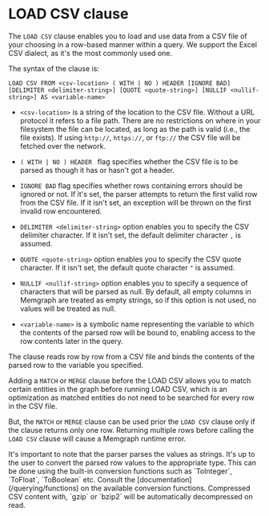 
# LOAD CSV clause

The `LOAD CSV` clause enables you to load and use data from a CSV file of your
choosing in a row-based manner within a query. We support the Excel CSV dialect,
as it's the most commonly used one.

The syntax of the clause is:

```cypher
LOAD CSV FROM <csv-location> ( WITH | NO ) HEADER [IGNORE BAD] [DELIMITER <delimiter-string>] [QUOTE <quote-string>] [NULLIF <nullif-string>] AS <variable-name>
```

* `<csv-location>` is a string of the location to the CSV file. Without a URL 
  protocol it refers to a file path. There are no restrictions on where in your
  filesystem the file can be located, as long as the path is valid (i.e., the 
  file exists). If using `http://`, `https://`, or `ftp://` the CSV file will 
  be fetched over the network.

* `( WITH | NO ) HEADER ` flag specifies whether the CSV file is to be parsed as
  though it has or hasn't got a header.

* `IGNORE BAD` flag specifies whether rows containing errors should be ignored
  or not. If it's set, the parser attempts to return the first valid row from
  the CSV file. If it isn't set, an exception will be thrown on the first
  invalid row encountered.

* `DELIMITER <delimiter-string>` option enables you to specify the CSV delimiter
  character. If it isn't set, the default delimiter character `,` is assumed.

* `QUOTE <quote-string>` option enables you to specify the CSV quote character.
  If it isn't set, the default quote character `"` is assumed.

* `NULLIF <nullif-string>` option enables you to specify a sequence of characters that will be parsed as null.
  By default, all empty columns in Memgraph are treated as empty strings, so if this option is not used, no values will be treated as null. 

* `<variable-name>` is a symbolic name representing the variable to which the
  contents of the parsed row will be bound to, enabling access to the row
  contents later in the query.

The clause reads row by row from a CSV file and binds the contents of the parsed
row to the variable you specified.

Adding a `MATCH` or `MERGE` clause before the LOAD CSV allows you to match
certain entities in the graph before running LOAD CSV, which is an optimization
as matched entities do not need to be searched for every row in the CSV file.

But, the `MATCH` or `MERGE` clause can be used prior the `LOAD CSV` clause only
if the clause returns only one row. Returning multiple rows before calling the
`LOAD CSV` clause will cause a Memgraph runtime error.

<Callout type="info">
It's important to note that the parser parses the values as strings.
It's up to the user to convert the parsed row values to the appropriate type.
This can be done using the built-in conversion functions such as `ToInteger`,
`ToFloat`, `ToBoolean` etc. Consult the [documentation](/querying/functions) on the
available conversion functions.
</Callout>

<Callout type="info">
Compressed CSV content with, `gzip` or `bzip2` will be automatically 
decompressed on read.
</Callout>
